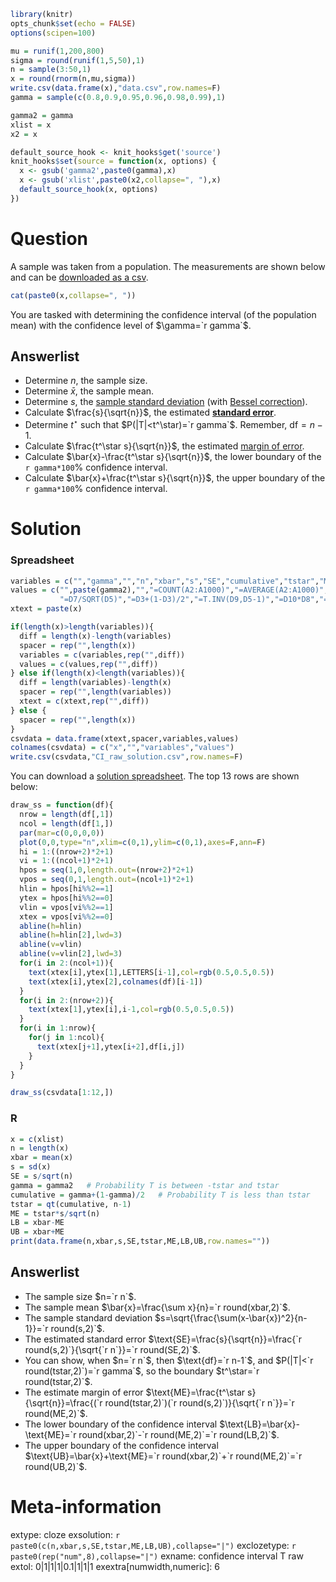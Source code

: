 ```r
library(knitr)
opts_chunk$set(echo = FALSE)
options(scipen=100)

mu = runif(1,200,800)
sigma = round(runif(1,5,50),1)
n = sample(3:50,1)
x = round(rnorm(n,mu,sigma))
write.csv(data.frame(x),"data.csv",row.names=F)
gamma = sample(c(0.8,0.9,0.95,0.96,0.98,0.99),1)

gamma2 = gamma
xlist = x
x2 = x

default_source_hook <- knit_hooks$get('source')
knit_hooks$set(source = function(x, options) {
  x <- gsub('gamma2',paste0(gamma),x)
  x <- gsub('xlist',paste0(x2,collapse=", "),x)
  default_source_hook(x, options)
})

```

Question
========

A sample was taken from a population. The measurements are shown below and can be [downloaded as a csv](data.csv){target="blank"}.

```r
cat(paste0(x,collapse=", "))
```

You are tasked with determining the confidence interval (of the population mean) with the confidence level of $\gamma=`r gamma`$.


Answerlist
--------
* Determine $n$, the sample size.
* Determine $\bar{x}$, the sample mean.
* Determine $s$, the [sample standard deviation](https://en.wikipedia.org/wiki/Standard_deviation#Corrected_sample_standard_deviation){target="blank"} (with [Bessel correction](https://en.wikipedia.org/wiki/Bessel%27s_correction){target="blank"}).
* Calculate $\frac{s}{\sqrt{n}}$, the estimated [**standard error**](https://en.wikipedia.org/wiki/Standard_error){target="blank"}.
* Determine $t^\star$ such that $P(|T|<t^\star)=`r gamma`$. Remember, $\text{df}=n-1$.
* Calculate $\frac{t^\star s}{\sqrt{n}}$, the estimated [margin of error](https://en.wikipedia.org/wiki/Margin_of_error){target="blank"}.
* Calculate $\bar{x}-\frac{t^\star s}{\sqrt{n}}$, the lower boundary of the `r gamma*100`% confidence interval.
* Calculate $\bar{x}+\frac{t^\star s}{\sqrt{n}}$, the upper boundary of the `r gamma*100`% confidence interval.


Solution
========

### Spreadsheet

```r
variables = c("","gamma","","n","xbar","s","SE","cumulative","tstar","ME","LB","UB")
values = c("",paste(gamma2),"","=COUNT(A2:A1000)","=AVERAGE(A2:A1000)","=STDEV.S(A2:A1000)",
           "=D7/SQRT(D5)","=D3+(1-D3)/2","=T.INV(D9,D5-1)","=D10*D8","=D6-D11","=D6+D11")
xtext = paste(x)

if(length(x)>length(variables)){
  diff = length(x)-length(variables)
  spacer = rep("",length(x))
  variables = c(variables,rep("",diff))
  values = c(values,rep("",diff))
} else if(length(x)<length(variables)){
  diff = length(variables)-length(x)
  spacer = rep("",length(variables))
  xtext = c(xtext,rep("",diff))
} else {
  spacer = rep("",length(x))
}
csvdata = data.frame(xtext,spacer,variables,values)
colnames(csvdata) = c("x","","variables","values")
write.csv(csvdata,"CI_raw_solution.csv",row.names=F)
```

You can download a [solution spreadsheet](CI_raw_solution.csv){target="blank"}. The top 13 rows are shown below:

```r
draw_ss = function(df){
  nrow = length(df[,1])
  ncol = length(df[1,])
  par(mar=c(0,0,0,0))
  plot(0,0,type="n",xlim=c(0,1),ylim=c(0,1),axes=F,ann=F)
  hi = 1:((nrow+2)*2+1)
  vi = 1:((ncol+1)*2+1)
  hpos = seq(1,0,length.out=(nrow+2)*2+1)
  vpos = seq(0,1,length.out=(ncol+1)*2+1)
  hlin = hpos[hi%%2==1]
  ytex = hpos[hi%%2==0]
  vlin = vpos[vi%%2==1]
  xtex = vpos[vi%%2==0]
  abline(h=hlin)
  abline(h=hlin[2],lwd=3)
  abline(v=vlin)
  abline(v=vlin[2],lwd=3)
  for(i in 2:(ncol+1)){
    text(xtex[i],ytex[1],LETTERS[i-1],col=rgb(0.5,0.5,0.5))
    text(xtex[i],ytex[2],colnames(df)[i-1])
  }    
  for(i in 2:(nrow+2)){
    text(xtex[1],ytex[i],i-1,col=rgb(0.5,0.5,0.5))
  }
  for(i in 1:nrow){
    for(j in 1:ncol){
      text(xtex[j+1],ytex[i+2],df[i,j])
    }
  }
}

draw_ss(csvdata[1:12,])
```



### R

```r
x = c(xlist)
n = length(x)
xbar = mean(x)
s = sd(x)
SE = s/sqrt(n)
gamma = gamma2   # Probability T is between -tstar and tstar
cumulative = gamma+(1-gamma)/2   # Probability T is less than tstar
tstar = qt(cumulative, n-1)
ME = tstar*s/sqrt(n)
LB = xbar-ME
UB = xbar+ME
print(data.frame(n,xbar,s,SE,tstar,ME,LB,UB,row.names=""))
```

Answerlist
--------
* The sample size $n=`r n`$.
* The sample mean $\bar{x}=\frac{\sum x}{n}=`r round(xbar,2)`$.
* The sample standard deviation $s=\sqrt{\frac{\sum(x-\bar{x})^2}{n-1}}=`r round(s,2)`$.
* The estimated standard error $\text{SE}=\frac{s}{\sqrt{n}}=\frac{`r round(s,2)`}{\sqrt{`r n`}}=`r round(SE,2)`$.
* You can show, when $n=`r n`$, then $\text{df}=`r n-1`$, and $P(|T|<`r round(tstar,2)`)=`r gamma`$, so the boundary $t^\star=`r round(tstar,2)`$.
* The estimate margin of error $\text{ME}=\frac{t^\star s}{\sqrt{n}}=\frac{(`r round(tstar,2)`)(`r round(s,2)`)}{\sqrt{`r n`}}=`r round(ME,2)`$.
* The lower boundary of the confidence interval $\text{LB}=\bar{x}-\text{ME}=`r round(xbar,2)`-`r round(ME,2)`=`r round(LB,2)`$.
* The upper boundary of the confidence interval $\text{UB}=\bar{x}+\text{ME}=`r round(xbar,2)`+`r round(ME,2)`=`r round(UB,2)`$.



Meta-information
================
extype: cloze
exsolution: `r paste0(c(n,xbar,s,SE,tstar,ME,LB,UB),collapse="|")`
exclozetype: `r paste0(rep("num",8),collapse="|")`
exname: confidence interval T raw
extol: 0|1|1|1|0.1|1|1|1
exextra[numwidth,numeric]: 6

